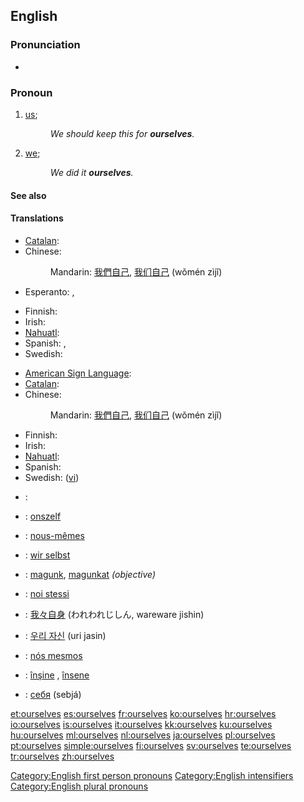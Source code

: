 ==English==

{{rank|offer|promise|obliged|911|ourselves|pale|happiness|religion}}

===Pronunciation===
* {{audio|en-us-ourselves.ogg|Audio (US)}}

===Pronoun===
{{en-pron|desc=second personal plural pronoun|reflexive case of|we}}

# {{reflexive}} [[us]]; {{non-gloss definition|the group including the speaker as the object of a verb or preposition when that group also is the subject.}}
#: ''We should keep this for '''ourselves'''.''
# {{emphatic}} [[we]]; {{non-gloss definition|intensifies the subject as the group including the speaker, especially to indicate that no one else satisfies the predicate.}}
#: ''We did it '''ourselves'''.''

====See also====
{{English personal pronouns}}

====Translations====
{{trans-top|reflexive: us}}
* [[Catalan]]: {{t-|ca|ens}}
* Chinese:
*: Mandarin: [[我們]][[自己]], [[我们]][[自己]] (wǒmén zìjǐ)
* Esperanto: {{t+|eo|ni|xs=Esperanto}}, {{t+|eo|nin|xs=Esperanto}}
{{trans-mid}}
* Finnish: {{t|fi|itsemme}}
* Irish: {{t-|ga|sinn féin|xs=Irish}}
* [[Nahuatl]]: {{t|nah|tehhuān|xs=Nahuatl}}
* Spanish: {{t+|es|nos}}, {{t+|es|nosotros}}
* Swedish: {{t|sv|oss själva}}
{{trans-bottom}}

{{trans-top|emphatic: we}}
* [[American Sign Language]]: {{tø|ase|A@IpsiChest-RadialBack A@ContraChest-RadialBack|xs=American Sign Language}}
* [[Catalan]]: {{t-|ca|mateix|alt=mateixos}}
* Chinese:
*: Mandarin: [[我們]][[自己]], [[我们]][[自己]] (wǒmén zìjǐ)
{{trans-mid}}
* Finnish: {{t|fi|itse}}
* Irish: {{t-|ga|sinn féin|xs=Irish}}
* [[Nahuatl]]: {{t|nah|tehhuāntin|xs=Nahuatl}}
* Spanish: {{t+|es|mismo|alt=nosotros mismos}}
* Swedish: ([[vi]]) {{t|sv|själva}}
{{trans-bottom}}

{{checktrans-top}}
* {{ttbc|Arabic}}: {{Arab|[[انفسنا]]}} {{IPAchar|(anfúsana)}}
* {{ttbc|Dutch}}: [[onszelf]]
* {{ttbc|French}}: [[nous-mêmes]]
* {{ttbc|German}}: [[wir selbst]]
* {{ttbc|Hungarian}}: [[magunk]], [[magunkat]] ''(objective)''
{{trans-mid}}
* {{ttbc|Italian}}: [[noi stessi]]
* {{ttbc|Japanese}}: [[我々自身]] (われわれじしん, wareware jishin)
* {{ttbc|Korean}}: [[우리 자신]] (uri jasin)
* {{ttbc|Portuguese}}: [[nós mesmos]]
* {{ttbc|Romanian}}: [[înşine]] {{m}}, [[însene]] {{f}}
* {{ttbc|Russian}}: [[себя]] (sebjá)
{{trans-bottom}}

[[Category:English first person pronouns]]
[[Category:English intensifiers]]
[[Category:English plural pronouns]]

[[et:ourselves]]
[[es:ourselves]]
[[fr:ourselves]]
[[ko:ourselves]]
[[hr:ourselves]]
[[io:ourselves]]
[[is:ourselves]]
[[it:ourselves]]
[[kk:ourselves]]
[[ku:ourselves]]
[[hu:ourselves]]
[[ml:ourselves]]
[[nl:ourselves]]
[[ja:ourselves]]
[[pl:ourselves]]
[[pt:ourselves]]
[[simple:ourselves]]
[[fi:ourselves]]
[[sv:ourselves]]
[[te:ourselves]]
[[tr:ourselves]]
[[zh:ourselves]]
